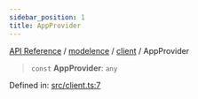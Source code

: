 ```yaml
---
sidebar_position: 1
title: AppProvider
---
```


[API Reference](/api-reference/modelence/client/variables/../../../index) / [modelence](/api-reference/modelence/client/variables/../../index) / [client](/api-reference/modelence/client/variables/../index) / AppProvider

> `const` **AppProvider**: `any`

Defined in: [src/client.ts:7](https://github.com/modelence/modelence/blob/b76bfde8ca036f6681de1ab2886a5a8ccf43aff5/packages/modelence/src/client.ts#L7)
